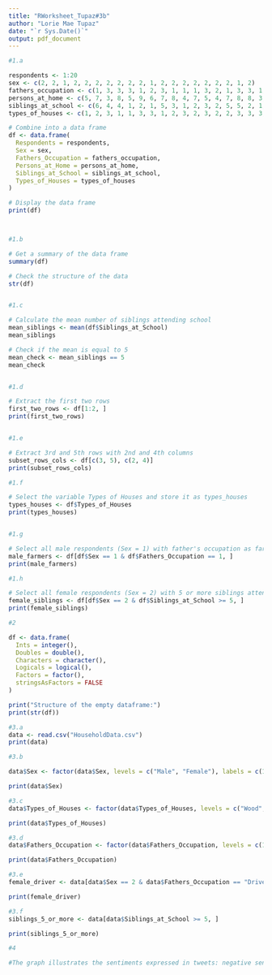 ```yaml
---
title: "RWorksheet_Tupaz#3b"
author: "Lorie Mae Tupaz"
date: "`r Sys.Date()`"
output: pdf_document
---
```

  
```r
#1.a 

respondents <- 1:20
sex <- c(2, 2, 1, 2, 2, 2, 2, 2, 2, 2, 1, 2, 2, 2, 2, 2, 2, 2, 1, 2)
fathers_occupation <- c(1, 3, 3, 3, 1, 2, 3, 1, 1, 1, 3, 2, 1, 3, 3, 1, 3, 1, 2, 1)
persons_at_home <- c(5, 7, 3, 8, 5, 9, 6, 7, 8, 4, 7, 5, 4, 7, 8, 8, 3, 11, 7, 6)
siblings_at_school <- c(6, 4, 4, 1, 2, 1, 5, 3, 1, 2, 3, 2, 5, 5, 2, 1, 2, 5, 3, 2)
types_of_houses <- c(1, 2, 3, 1, 1, 3, 3, 1, 2, 3, 2, 3, 2, 2, 3, 3, 3, 3, 3, 2)

# Combine into a data frame
df <- data.frame(
  Respondents = respondents,
  Sex = sex,
  Fathers_Occupation = fathers_occupation,
  Persons_at_Home = persons_at_home,
  Siblings_at_School = siblings_at_school,
  Types_of_Houses = types_of_houses
)

# Display the data frame
print(df)



#1.b 

# Get a summary of the data frame
summary(df)

# Check the structure of the data
str(df)


#1.c 

# Calculate the mean number of siblings attending school
mean_siblings <- mean(df$Siblings_at_School)
mean_siblings

# Check if the mean is equal to 5
mean_check <- mean_siblings == 5
mean_check


#1.d 

# Extract the first two rows
first_two_rows <- df[1:2, ]
print(first_two_rows)


#1.e

# Extract 3rd and 5th rows with 2nd and 4th columns
subset_rows_cols <- df[c(3, 5), c(2, 4)]
print(subset_rows_cols)

#1.f 

# Select the variable Types of Houses and store it as types_houses
types_houses <- df$Types_of_Houses
print(types_houses)


#1.g

# Select all male respondents (Sex = 1) with father's occupation as farmer (1)
male_farmers <- df[df$Sex == 1 & df$Fathers_Occupation == 1, ]
print(male_farmers)

#1.h 

# Select all female respondents (Sex = 2) with 5 or more siblings attending school
female_siblings <- df[df$Sex == 2 & df$Siblings_at_School >= 5, ]
print(female_siblings)

``` 



```r
#2

df <- data.frame(
  Ints = integer(),
  Doubles = double(),
  Characters = character(),
  Logicals = logical(),
  Factors = factor(),
  stringsAsFactors = FALSE
)

print("Structure of the empty dataframe:")
print(str(df))
```



```r
#3.a
data <- read.csv("HouseholdData.csv")
print(data)

#3.b

data$Sex <- factor(data$Sex, levels = c("Male", "Female"), labels = c(1, 2))

print(data$Sex)

#3.c
data$Types_of_Houses <- factor(data$Types_of_Houses, levels = c("Wood", "Congrete", "Semi-congrete"), labels = c(1, 2, 3))

print(data$Types_of_Houses)

#3.d
data$Fathers_Occupation <- factor(data$Fathers_Occupation, levels = c(1, 2, 3), labels = c("Farmer", "Driver", "Others"))

print(data$Fathers_Occupation)

#3.e
female_driver <- data[data$Sex == 2 & data$Fathers_Occupation == "Driver", ]

print(female_driver)

#3.f
siblings_5_or_more <- data[data$Siblings_at_School >= 5, ]

print(siblings_5_or_more)
```



```r
#4

#The graph illustrates the sentiments expressed in tweets: negative sentiments are represented in red, neutral in orange, and positive in blue. On certain days, such as July 15 and 21, there were a significant number of negative tweets, while other days showed a prevalence of positive or neutral sentiments. This indicates that people’s opinions were varied and shifted in response to events occurring that week, reflecting their tweets.
```
